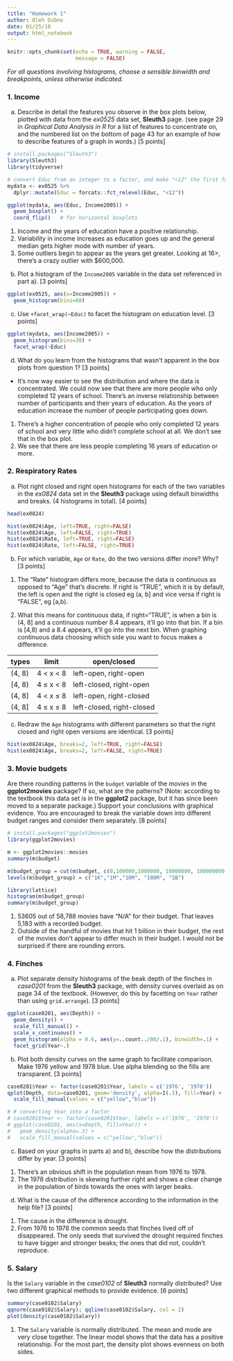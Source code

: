```yaml
---
title: "Homework 1"
author: Oleh Dubno
date: 01/25/18
output: html_notebook
---
```


```r
knitr::opts_chunk$set(echo = TRUE, warning = FALSE,
                      message = FALSE)
```


*For all questions involving histograms, choose a sensible binwidth and breakpoints, unless otherwise indicated.*

### 1. Income


a) Describe in detail the features you observe in the box plots below, plotted with data from the *ex0525* data set, **Sleuth3** page. (see page 29 in *Graphical Data Analysis in R* for a list of features to concentrate on, and the numbered list on the bottom of page 43 for an example of how to describe features of a graph in words.) [5 points]

```r
# install.packages("Sleuth3")
library(Sleuth3)
library(tidyverse)

# convert Educ from an integer to a factor, and make "<12" the first factor level 
mydata <- ex0525 %>% 
  dplyr::mutate(Educ = forcats::fct_relevel(Educ, "<12"))

ggplot(mydata, aes(Educ, Income2005)) +
  geom_boxplot() + 
  coord_flip()   # for horizontal boxplots
```
1. Income and the years of education have a positive relationship.
2. Variability in income increases as education goes up and the general median gets higher mode with number of years.
3. Some outliers begin to appear as the years get greater. Looking at 16>, there's a crazy outlier with $600,000.

b) Plot a histogram of the `Income2005` variable in the data set referenced in part a). [3 points]
```r
ggplot(ex0525, aes(x=Income2005)) +
  geom_histogram(bins=60)
```

c) Use `+facet_wrap(~Educ)` to facet the histogram on education level. [3 points]
```r
ggplot(mydata, aes(Income2005)) +
  geom_histogram(bins=30) +
  facet_wrap(~Educ)
```
d) What do you learn from the histograms that wasn't apparent in the box plots from question 1? [3 points]
* It's now way easier to see the distribution and where the data is concentrated. We could now see that there are more people who only completed 12 years of school. There's an inverse relationship between number of participants and their years of education. As the years of education increase the number of people participating goes down.
1. There's a higher concentration of people who only completed 12 years of school and very little who didn't complete school at all. We don't see that in the box plot.
2. We see that there are less people completing 16 years of education or more.

### 2. Respiratory Rates

a) Plot right closed and right open histograms for each of the two variables in the *ex0824* data set in the **Sleuth3** package using default binwidths and breaks. (4 histograms in total). [4 points]
```r
head(ex0824)
```

```r
hist(ex0824$Age, left=TRUE, right=FALSE)
hist(ex0824$Age, left=FALSE, right=TRUE)
hist(ex0824$Rate, left=TRUE, right=FALSE)
hist(ex0824$Rate, left=FALSE, right=TRUE)
```

b) For which variable, `Age` or `Rate`, do the two versions differ more? Why? [3 points]
1. The "Rate" histogram differs more, because the data is continuous as opposed to "Age" that's discrete. If right is "TRUE", which it is by default, the left is open and the right is closed eg (a, b] and vice versa if right is "FALSE", eg [a,b). 

2. What this means for continuous data, if right="TRUE", is when a bin is (4, 8] and a continuous number 8.4 appears, it'll go into that bin. If a bin is [4,8) and a 8.4 appears, it'll go into the next bin. When graphing continuous data choosing which side you want to focus makes a difference.

| types      | limit           | open/closed  |
| ----------- |----------------| -----|
| (4, 8)      | 4 < x < 8      | left-open, right-open   |
| [4, 8)      | 4 ≤ x < 8      | left-closed, right-open |
| (4, 8]      | 4 < x ≤ 8      | left-open, right-closed |
| (4, 8]      | 4 ≤ x ≤ 8      | left-closed, right-closed |

c) Redraw the `Age` histograms with different parameters so that the right closed and right open versions are identical. [3 points]

```r
hist(ex0824$Age, breaks=2, left=TRUE, right=FALSE)
hist(ex0824$Age, breaks=2, left=FALSE, right=TRUE)
```

### 3. Movie budgets

Are there rounding patterns in the `budget` variable of the *movies* in the **ggplot2movies** package? If so, what are the patterns? (Note: according to the textbook this data set is in the **ggplot2** package, but it has since been moved to a separate package.) Support your conclusions with graphical evidence. You are encouraged to break the variable down into different budget ranges and consider them separately. [8 points] 

```r
# install.packages("ggplot2movies")
library(ggplot2movies)
```

```r
m <- ggplot2movies::movies
summary(m$budget)
```

```r
m$budget_group = cut(m$budget, c(0,100000,1000000, 10000000, 100000000, 1000000000))
levels(m$budget_group) = c("1K","1M","10M", "100M", "1B")
```

```r
library(lattice)
histogram(m$budget_group)
summary(m$budget_group)
```

1. 53605 out of 58,788 movies have "N/A" for their budget. That leaves 5,183 with a recorded budget. 
2. Outside of the handful of movies that hit 1 billion in their budget, the rest of the movies don't appear to differ much in their budget. I would not be surprised if there are rounding errors.


### 4. Finches

a) Plot separate density histograms of the beak depth of the finches in *case0201* from the **Sleuth3** package, with density curves overlaid as on page 34 of the textbook. (However, do this by facetting on `Year` rather than using `grid.arrange`). [3 points]
```r
ggplot(case0201, aes(Depth)) +
  geom_density() +
  scale_fill_manual() +
  scale_x_continuous() +
  geom_histogram(alpha = 0.6, aes(y=..count../80/.1), binwidth=.1) +
  facet_grid(Year~.)
```

b) Plot both density curves on the same graph to facilitate comparison. Make 1976 yellow and 1978 blue.  Use alpha blending so the fills are transparent. [3 points]
```r
case0201$Year <- factor(case0201$Year, labels = c('1976', '1978'))
qplot(Depth, data=case0201, geom='density', alpha=I(.3), fill=Year) +
  scale_fill_manual(values = c("yellow","blue"))
```

```r
# # converting Year into a factor
# case0201$Year <- factor(case0201$Year, labels = c('1976', '1978'))
# ggplot(case0201, aes(x=Depth, fill=Year)) +
#   geom_density(alpha=.3) +
#   scale_fill_manual(values = c("yellow","blue"))
```

c) Based on your graphs in parts a) and b), describe how the distributions differ by year. [3 points]
1. There's an obvious shift in the population mean from 1976 to 1978.
2. The 1978 distribution is skewing further right and shows a clear change in the population of birds towards the ones with larger beaks.

d) What is the cause of the difference according to the information in the help file? [3 points]

1. The cause in the difference is drought. 
2. From 1976 to 1978 the common seeds that finches lived off of disappeared. The only seeds that survived the drought required finches to have bigger and stronger beaks; the ones that did not, couldn't reproduce.

### 5. Salary

Is the `Salary` variable in the *case0102* of **Sleuth3** normally distributed?  Use two different graphical methods to provide evidence. [6 points]

```r
summary(case0102$Salary)
qqnorm(case0102$Salary); qqline(case0102$Salary, col = 2)
plot(density(case0102$Salary))
```
1. The `Salary` variable is normally distributed. The mean and mode are very close together. The linear model shows that the data has a positive relationship. For the most part, the density plot shows evenness on both sides. 
